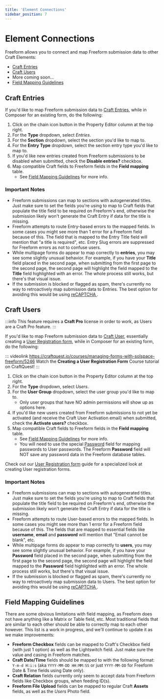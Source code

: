 ```yaml
---
title: 'Element Connections'
sidebar_position: 7
---
```




# Element Connections<Badge type="feature" text="2.2.0+" />

<Photo
  img={ElementConnectionsPhoto}
  alt="Composer - Element Connections - Users"
/>

Freeform allows you to connect and map Freeform submission data to other Craft Elements:

- [Craft Entries](#craft-entries)
- [Craft Users](#craft-users)
- More coming soon...
- [Field Mapping Guidelines](#field-mapping-guidelines)

## Craft Entries

If you'd like to map Freeform submission data to [Craft Entries](https://docs.craftcms.com/v3/sections-and-entries.html#entries), while in Composer for an existing form, do the following:

1. Click on the chain icon button in the Property Editor column at the top right.
2. For the **Type** dropdown, select _Entries_.
3. For the **Section** dropdown, select the section you'd like to map to.
4. For the **Entry Type** dropdown, select the section entry type you'd like to map to.
5. If you'd like new entries created from Freeform submissions to be disabled when submitted, check the **Disable entries?** checkbox.
6. Map compatible Craft fields to Freeform fields in the **Field mapping** table.
   - See [Field Mapping Guidelines](#field-mapping-guidelines) for more info.

### Important Notes

- Freeform submissions can map to sections with autogenerated titles. Just make sure to set the fields you're using to map to Craft fields that populate the title field to be required on Freeform's end, otherwise the submission likely won't generate the Craft Entry if data for the title is missing.
- Freeform attempts to route Entry-based errors to the mapped fields. In some cases you might see more than 1 error for a Freeform field because of this. The field that is mapped to the Entry Title field will mention that "a title is required", etc. Entry Slug errors are suppressed for Freeform errors as not to confuse users.
- While multipage forms do appear to map correctly to **entries**, you may see some slightly unusual behavior. For example, if you have your **Title** field placed in the second page, when submitting from the first page to the second page, the second page will highlight the field mapped to the **Title** field highlighted with an error. The whole process still works, but there's that visual issue.
- If the submission is blocked or flagged as spam, there's currently no way to retroactively map submission data to Entries. The best option for avoiding this would be using [reCAPTCHA <Badge type="pro" text="Pro" />](./fields#fields-recaptcha).

## Craft Users

:::info
This feature requires a **Craft Pro** license in order to work, as Users are a Craft Pro feature.
:::

If you'd like to map Freeform submission data to [Craft User](https://docs.craftcms.com/v3/users.html), essentially creating a [User Registration form](../guides/speciality-forms/user-registration-forms), while in Composer for an existing form, do the following:

::: videolink https://craftquest.io/courses/managing-forms-with-solspace-freeform/5246
Watch the **Creating a User Registration Form** Course tutorial on CraftQuest!
:::

1. Click on the chain icon button in the Property Editor column at the top right.
2. For the **Type** dropdown, select _Users_.
3. For the **User Group** dropdown, select the user group you'd like to map to.
   - Only user groups that have NO admin permissions will show up as options here.
4. If you'd like new users created from Freeform submissions to not yet be activated (and receive the Craft User Activation email) when submitted, check the **Activate users?** checkbox.
5. Map compatible Craft fields to Freeform fields in the **Field mapping** table.
   - See [Field Mapping Guidelines](#field-mapping-guidelines) for more info.
   - You will need to use the special [Password](./fields#fields-password) field for mapping passwords to User passwords. The Freeform **Password** field will NOT save any password data in the Freeform database tables.

Check out our [User Registration form](../guides/speciality-forms/user-registration-forms) guide for a specialized look at creating User registration forms.

### Important Notes

- Freeform submissions can map to sections with autogenerated titles. Just make sure to set the fields you're using to map to Craft fields that populate the title field to be required on Freeform's end, otherwise the submission likely won't generate the Craft Entry if data for the title is missing.
- Freeform attempts to route User-based errors to the mapped fields. In some cases you might see more than 1 error for a Freeform field because of this. The fields that are mapped to essential fields like **username**, **email** and **password** will mention that "Email cannot be blank", etc.
- While multipage forms do appear to map correctly to **users**, you may see some slightly unusual behavior. For example, if you have your **Password** field placed in the second page, when submitting from the first page to the second page, the second page will highlight the field mapped to the **Password** field highlighted with an error. The whole process still works, but there's that visual issue.
- If the submission is blocked or flagged as spam, there's currently no way to retroactively map submission data to Users. The best option for avoiding this would be using [reCAPTCHA <Badge type="pro" text="Pro" />](./fields#fields-recaptcha).

## Field Mapping Guidelines

There are some obvious limitations with field mapping, as Freeform does not have anything like a Matrix or Table field, etc. Most traditional fields that are similar to each other should be able to correctly map to each other however. This list is a work in progress, and we'll continue to update it as we make improvements:

- **Freeform Checkbox** fields can be mapped to Craft's Checkbox field (with just 1 option) as well as the Lightswitch field. Just make sure the value and casing in Freeform matches.
- **Craft Date/Time** fields should be mapped to with the following format: `Y-m-d H:i:s` (aka `YYYY-MM-DD HH:MM:SS` or just `YYYY-MM-DD` for Freeform Date & Time fields using Date only).
- **Craft Relation** fields currently only seem to accept data from Freeform fields like Checkbox groups, when feeding ID(s).
- **Freeform File Upload** fields can be mapped to regular Craft **Assets** fields, as well as the _Users_ Photo field. <Badge type="feature" text="2.2.2+" />
